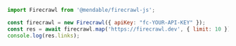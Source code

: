 ```js Node
import Firecrawl from '@mendable/firecrawl-js';

const firecrawl = new Firecrawl({ apiKey: "fc-YOUR-API-KEY" });
const res = await firecrawl.map('https://firecrawl.dev', { limit: 10 });
console.log(res.links);
```


